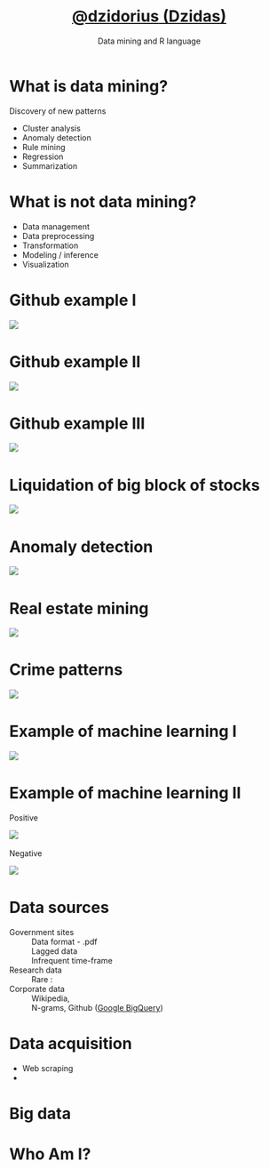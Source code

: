 % [@dzidorius (Dzidas)](http://twitter.com/dzidorius)
% Data mining and R language 
% \today


What is data mining?
===
Discovery of new patterns

* Cluster analysis  
* Anomaly detection 
* Rule mining
* Regression
* Summarization 


What is not data mining?
====
* Data management
* Data preprocessing
* Transformation
* Modeling / inference
* Visualization 

Github example I
=
![](http://i176.photobucket.com/albums/w180/investuotojas/actions.png)\  


Github example II
=== 
![](http://i176.photobucket.com/albums/w180/investuotojas/cpp_java.png)\  


Github example III
===
![](http://i176.photobucket.com/albums/w180/investuotojas/fork_watch.png)\  


Liquidation of big block of stocks
===
![](http://i176.photobucket.com/albums/w180/investuotojas/volumeHist.png)\ 


Anomaly detection
===
![](http://i176.photobucket.com/albums/w180/investuotojas/start_dec_anomalies.png)\  


Real estate mining
===
![](http://i176.photobucket.com/albums/w180/investuotojas/maps3.png)\ 

Crime patterns
===
![](http://i176.photobucket.com/albums/w180/investuotojas/Picture2.png)\ 

Example of machine learning I 
===
![](http://i176.photobucket.com/albums/w180/investuotojas/example.png)\ 

Example of machine learning II
===
Positive


![](http://i176.photobucket.com/albums/w180/investuotojas/pos.png)\ 


Negative


![](http://i176.photobucket.com/albums/w180/investuotojas/neg.png)\ 


Data sources 
===
Government sites
:   Data format - .pdf
:   Lagged data
:   Infrequent time-frame


Research data 
:   Rare
:


Corporate data
:   Wikipedia, 
:   N-grams, Github ([Google BigQuery](https://developers.google.com/bigquery/docs/overview))


Data acquisition
===

* Web scraping
*  

Big data
====

Who Am I?
====


